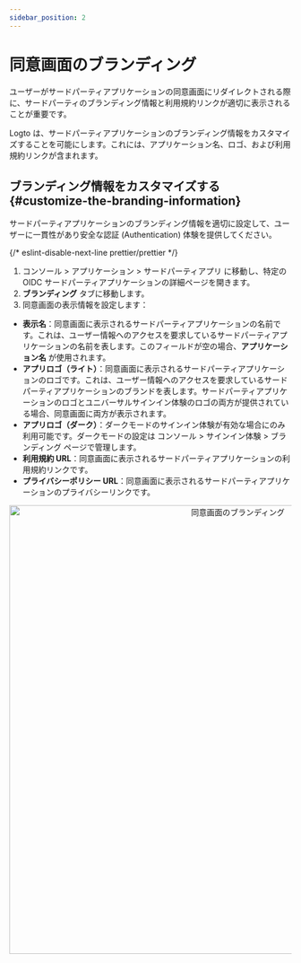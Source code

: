 ```yaml
---
sidebar_position: 2
---
```



# 同意画面のブランディング

ユーザーがサードパーティアプリケーションの同意画面にリダイレクトされる際に、サードパーティのブランディング情報と利用規約リンクが適切に表示されることが重要です。

Logto は、サードパーティアプリケーションのブランディング情報をカスタマイズすることを可能にします。これには、アプリケーション名、ロゴ、および利用規約リンクが含まれます。

## ブランディング情報をカスタマイズする \{#customize-the-branding-information}

サードパーティアプリケーションのブランディング情報を適切に設定して、ユーザーに一貫性があり安全な認証 (Authentication) 体験を提供してください。

{/* eslint-disable-next-line prettier/prettier */}
1. <CloudLink to="/applications/third-party-applications">コンソール > アプリケーション > サードパーティアプリ</CloudLink> に移動し、特定の OIDC サードパーティアプリケーションの詳細ページを開きます。
2. **ブランディング** タブに移動します。
3. 同意画面の表示情報を設定します：

- **表示名**：同意画面に表示されるサードパーティアプリケーションの名前です。これは、ユーザー情報へのアクセスを要求しているサードパーティアプリケーションの名前を表します。このフィールドが空の場合、**アプリケーション名** が使用されます。
- **アプリロゴ（ライト）**：同意画面に表示されるサードパーティアプリケーションのロゴです。これは、ユーザー情報へのアクセスを要求しているサードパーティアプリケーションのブランドを表します。サードパーティアプリケーションのロゴとユニバーサルサインイン体験のロゴの両方が提供されている場合、同意画面に両方が表示されます。
- **アプリロゴ（ダーク）**：ダークモードのサインイン体験が有効な場合にのみ利用可能です。ダークモードの設定は <CloudLink to="/sign-in-experience/branding">コンソール > サインイン体験 > ブランディング</CloudLink> ページで管理します。
- **利用規約 URL**：同意画面に表示されるサードパーティアプリケーションの利用規約リンクです。
- **プライバシーポリシー URL**：同意画面に表示されるサードパーティアプリケーションのプライバシーリンクです。

<center>
  <img src={ConsentScreenBranding} alt="同意画面のブランディング" width="800" />
</center>
